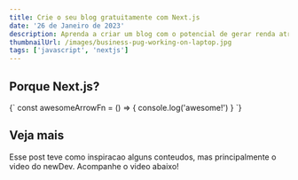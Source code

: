 ```yaml
---
title: Crie o seu blog gratuitamente com Next.js
date: '26 de Janeiro de 2023'
description: Aprenda a criar um blog com o potencial de gerar renda atraves de anuncios!
thumbnailUrl: /images/business-pug-working-on-laptop.jpg
tags: ['javascript', 'nextjs']
---
```


## Porque Next.js?

<SyntaxHighlighter language="javascript">
    {`
        const awesomeArrowFn = () => {
            console.log('awesome!')
        }
    `}
</SyntaxHighlighter>

## Veja mais

Esse post teve como inspiracao alguns conteudos, mas principalmente o video do newDev. Acompanhe o video abaixo!

<YoutubePlayer />
